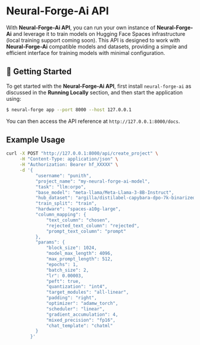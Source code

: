 # Neural-Forge-Ai API

With **Neural-Forge-Ai API**, you can run your own instance of **Neural-Forge-Ai** and leverage it to 
train models on Hugging Face Spaces infrastructure (local training support coming soon). 
This API is designed to work with **Neural-Forge-Ai** compatible models and datasets, providing a 
simple and efficient interface for training models with minimal configuration.

## 🚀 Getting Started

To get started with the **Neural-Forge-Ai API**, first install `neural-forge-ai` 
as discussed in the **Running Locally** section, and then start the application using:

```bash
$ neural-forge app --port 8000 --host 127.0.0.1
```

You can then access the API reference at `http://127.0.0.1:8000/docs`.

## Example Usage

```bash
curl -X POST "http://127.0.0.1:8000/api/create_project" \
     -H "Content-Type: application/json" \
     -H "Authorization: Bearer hf_XXXXX" \
     -d '{
           "username": "punith",
           "project_name": "my-neural-forge-ai-model",
           "task": "llm:orpo",
           "base_model": "meta-llama/Meta-Llama-3-8B-Instruct",
           "hub_dataset": "argilla/distilabel-capybara-dpo-7k-binarized",
           "train_split": "train",
           "hardware": "spaces-a10g-large",
           "column_mapping": {
               "text_column": "chosen",
               "rejected_text_column": "rejected",
               "prompt_text_column": "prompt"
           },
           "params": {
               "block_size": 1024,
               "model_max_length": 4096,
               "max_prompt_length": 512,
               "epochs": 1,
               "batch_size": 2,
               "lr": 0.00003,
               "peft": true,
               "quantization": "int4",
               "target_modules": "all-linear",
               "padding": "right",
               "optimizer": "adamw_torch",
               "scheduler": "linear",
               "gradient_accumulation": 4,
               "mixed_precision": "fp16",
               "chat_template": "chatml"
           }
         }'
```

